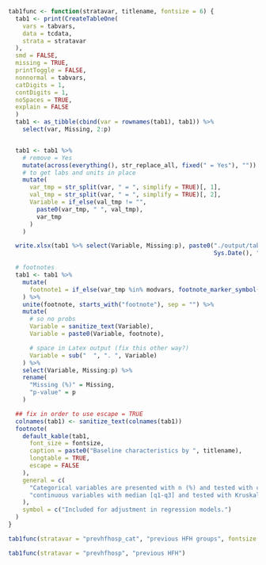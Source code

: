 ```r

tab1func <- function(stratavar, titlename, fontsize = 6) {
  tab1 <- print(CreateTableOne(
    vars = tabvars,
    data = tcdata,
    strata = stratavar
  ),
  smd = FALSE,
  missing = TRUE,
  printToggle = FALSE,
  nonnormal = tabvars,
  catDigits = 1,
  contDigits = 1,
  noSpaces = TRUE,
  explain = FALSE
  )
  tab1 <- as_tibble(cbind(var = rownames(tab1), tab1)) %>%
    select(var, Missing, 2:p)


  tab1 <- tab1 %>%
    # remove = Yes
    mutate(across(everything(), str_replace_all, fixed(" = Yes"), "")) %>%
    # to get labs and units in place
    mutate(
      var_tmp = str_split(var, " = ", simplify = TRUE)[, 1],
      val_tmp = str_split(var, " = ", simplify = TRUE)[, 2],
      Variable = if_else(val_tmp != "",
        paste0(var_tmp, " ", val_tmp),
        var_tmp
      )
    )

  write.xlsx(tab1 %>% select(Variable, Missing:p), paste0("./output/tabs/Baseline characteristics by ", titlename, "_", 
                                                          Sys.Date(), ".xlsx"), rowNames = FALSE, overwrite = TRUE)

  # footnotes
  tab1 <- tab1 %>%
    mutate(
      footnote1 = if_else(var_tmp %in% modvars, footnote_marker_symbol(1), "")
    ) %>%
    unite(footnote, starts_with("footnote"), sep = "") %>%
    mutate(
      # so no probs
      Variable = sanitize_text(Variable),
      Variable = paste0(Variable, footnote),

      # space in Latex output (fix this other way?)
      Variable = sub("  ", ". ", Variable)
    ) %>%
    select(Variable, Missing:p) %>%
    rename(
      "Missing (%)" = Missing,
      "p-value" = p
    )

  ## fix in order to use escape = TRUE
  colnames(tab1) <- sanitize_text(colnames(tab1))
  footnote(
    default_kable(tab1,
      font_size = fontsize,
      caption = paste0("Baseline characteristics by ", titlename),
      longtable = TRUE,
      escape = FALSE
    ),
    general = c(
      "Categorical variables are presented with n (%) and tested with chi-square test and",
      "continuous variables with median [q1-q3] and tested with Kruskal-Wallis test."
    ), 
    symbol = c("Included for adjustment in regression models.")
  )
}
```

```r
tab1func(stratavar = "prevhfhosp_cat", "previous HFH groups", fontsize = 3.5)
```

\clearpage

```r
tab1func(stratavar = "prevhfhosp", "previous HFH")
```
